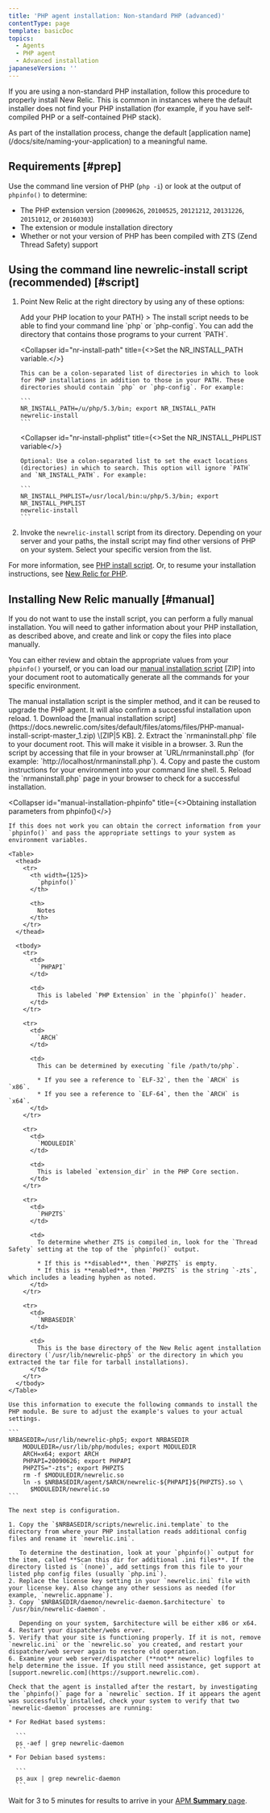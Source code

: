 ```yaml
---
title: 'PHP agent installation: Non-standard PHP (advanced)'
contentType: page
template: basicDoc
topics:
  - Agents
  - PHP agent
  - Advanced installation
japaneseVersion: ''
---
```


If you are using a non-standard PHP installation, follow this procedure to properly install New Relic. This is common in instances where the default installer does not find your PHP installation (for example, if you have self-compiled PHP or a self-contained PHP stack).

<Callout variant="important">
  As part of the installation process, change the default [application name](/docs/site/naming-your-application) to a meaningful name.
</Callout>

## Requirements [#prep]

Use the command line version of PHP (`php -i`) or look at the output of `phpinfo()` to determine:

* The PHP extension version (`20090626`, `20100525`, `20121212`, `20131226`, `20151012`, or `20160303`)
* The extension or module installation directory
* Whether or not your version of PHP has been compiled with ZTS (Zend Thread Safety) support

## Using the command line newrelic-install script (recommended) [#script]

1. Point New Relic at the right directory by using any of these options:

   <CollapserGroup>
     <Collapser
       id="add-php-to-path"
       title={<>Add your PHP location to your <InlineCode>PATH</InlineCode></>}
     >
       The install script needs to be able to find your command line `php` or `php-config`. You can add the directory that contains those programs to your current `PATH`.
     </Collapser>

     <Collapser
       id="nr-install-path"
       title={<>Set the <InlineCode>NR_INSTALL_PATH</InlineCode> variable.</>}
     >
       This can be a colon-separated list of directories in which to look for PHP installations in addition to those in your PATH. These directories should contain `php` or `php-config`. For example:

       ```
       NR_INSTALL_PATH=/u/php/5.3/bin; export NR_INSTALL_PATH
       newrelic-install
       ```
     </Collapser>

     <Collapser
       id="nr-install-phplist"
       title={<>Set the <InlineCode>NR_INSTALL_PHPLIST</InlineCode> variable</>}
     >
       Optional: Use a colon-separated list to set the exact locations (directories) in which to search. This option will ignore `PATH` and `NR_INSTALL_PATH`. For example:

       ```
       NR_INSTALL_PHPLIST=/usr/local/bin:u/php/5.3/bin; export NR_INSTALL_PHPLIST
       newrelic-install
       ```
     </Collapser>
   </CollapserGroup>
2. Invoke the `newrelic-install` script from its directory. Depending on your server and your paths, the install script may find other versions of PHP on your system. Select your specific version from the list.

For more information, see [PHP install script](/docs/agents/php-agent/installation/newrelic-install-script). Or, to resume your installation instructions, see [New Relic for PHP](/docs/agents/php-agent/getting-started/new-relic-php).

## Installing New Relic manually [#manual]

If you do not want to use the install script, you can perform a fully manual installation. You will need to gather information about your PHP installation, as described above, and create and link or copy the files into place manually.

You can either review and obtain the appropriate values from your `phpinfo()` yourself, or you can load our [manual installation script](https://docs.newrelic.com/sites/default/files/atoms/files/PHP-manual-install-script-master_0.zip) \[ZIP] into your document root to automatically generate all the commands for your specific environment.

<Callout variant="important">
  The manual installation script is the simpler method, and it can be reused to upgrade the PHP agent. It will also confirm a successful installation upon reload.
</Callout>

<CollapserGroup>
  <Collapser
    id="manual-installation-script"
    title="Using the manual installation script"
  >
    1. Download the [manual installation script](https://docs.newrelic.com/sites/default/files/atoms/files/PHP-manual-install-script-master_1.zip) \[ZIP|5 KB].
    2. Extract the `nrmaninstall.php` file to your document root. This will make it visible in a browser.
    3. Run the script by accessing that file in your browser at `URL/nrmaninstall.php` (for example: `http://localhost/nrmaninstall.php`).
    4. Copy and paste the custom instructions for your environment into your command line shell.
    5. Reload the `nrmaninstall.php` page in your browser to check for a successful installation.
  </Collapser>

  <Collapser
    id="manual-installation-phpinfo"
    title={<>Obtaining installation parameters from <InlineCode>phpinfo()</InlineCode></>}
  >
    If this does not work you can obtain the correct information from your `phpinfo()` and pass the appropriate settings to your system as environment variables.

    <Table>
      <thead>
        <tr>
          <th width={125}>
            `phpinfo()`
          </th>

          <th>
            Notes
          </th>
        </tr>
      </thead>

      <tbody>
        <tr>
          <td>
            `PHPAPI`
          </td>

          <td>
            This is labeled `PHP Extension` in the `phpinfo()` header.
          </td>
        </tr>

        <tr>
          <td>
            `ARCH`
          </td>

          <td>
            This can be determined by executing `file /path/to/php`.

            * If you see a reference to `ELF-32`, then the `ARCH` is `x86`.
            * If you see a reference to `ELF-64`, then the `ARCH` is `x64`.
          </td>
        </tr>

        <tr>
          <td>
            `MODULEDIR`
          </td>

          <td>
            This is labeled `extension_dir` in the PHP Core section.
          </td>
        </tr>

        <tr>
          <td>
            `PHPZTS`
          </td>

          <td>
            To determine whether ZTS is compiled in, look for the `Thread Safety` setting at the top of the `phpinfo()` output.

            * If this is **disabled**, then `PHPZTS` is empty.
            * If this is **enabled**, then `PHPZTS` is the string `-zts`, which includes a leading hyphen as noted.
          </td>
        </tr>

        <tr>
          <td>
            `NRBASEDIR`
          </td>

          <td>
            This is the base directory of the New Relic agent installation directory (`/usr/lib/newrelic-php5` or the directory in which you extracted the tar file for tarball installations).
          </td>
        </tr>
      </tbody>
    </Table>

    Use this information to execute the following commands to install the PHP module. Be sure to adjust the example's values to your actual settings.

    ```
    NRBASEDIR=/usr/lib/newrelic-php5; export NRBASEDIR
        MODULEDIR=/usr/lib/php/modules; export MODULEDIR
        ARCH=x64; export ARCH
        PHPAPI=20090626; export PHPAPI
        PHPZTS="-zts"; export PHPZTS
        rm -f $MODULEDIR/newrelic.so
        ln -s $NRBASEDIR/agent/$ARCH/newrelic-${PHPAPI}${PHPZTS}.so \
          $MODULEDIR/newrelic.so
    ```

    The next step is configuration.

    1. Copy the `$NRBASEDIR/scripts/newrelic.ini.template` to the directory from where your PHP installation reads additional config files and rename it `newrelic.ini`.

       To determine the destination, look at your `phpinfo()` output for the item, called **Scan this dir for additional .ini files**. If the directory listed is `(none)`, add settings from this file to your listed php config files (usually `php.ini`).
    2. Replace the license key setting in your `newrelic.ini` file with your license key. Also change any other sessions as needed (for example, `newrelic.appname`).
    3. Copy `$NRBASEDIR/daemon/newrelic-daemon.$architecture` to `/usr/bin/newrelic-daemon`.

       Depending on your system, $architecture will be either x86 or x64.
    4. Restart your dispatcher/webs erver.
    5. Verify that your site is functioning properly. If it is not, remove `newrelic.ini` or the `newrelic.so` you created, and restart your dispatcher/web server again to restore old operation.
    6. Examine your web server/dispatcher (**not** newrelic) logfiles to help determine the issue. If you still need assistance, get support at [support.newrelic.com](https://support.newrelic.com).

    Check that the agent is installed after the restart, by investigating the `phpinfo()` page for a `newrelic` section. If it appears the agent was successfully installed, check your system to verify that two `newrelic-daemon` processes are running:

    * For RedHat based systems:

      ```
      ps -aef | grep newrelic-daemon
      ```
    * For Debian based systems:

      ```
      ps aux | grep newrelic-daemon
      ```
  </Collapser>
</CollapserGroup>

Wait for 3 to 5 minutes for results to arrive in your [APM **Summary** page](/docs/applications-menu/applications-overview).

